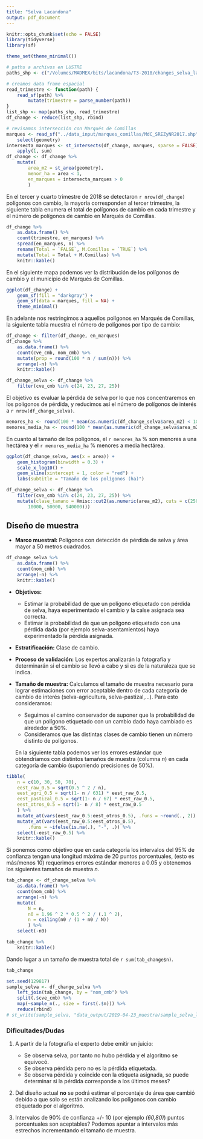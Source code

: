 ```yaml
---
title: "Selva Lacandona"
output: pdf_document
---
```


```r
knitr::opts_chunk$set(echo = FALSE)
library(tidyverse)
library(sf)

theme_set(theme_minimal())

# paths a archivos en LUSTRE
paths_shp <- c("/Volumes/MADMEX/bits/lacandona/T3-2018/changes_selva_lacandona_2018.3.shp", "/Volumes/MADMEX/bits/lacandona/T4-2018/changes_selva_lacandona_2018.4.shp")

# creamos data frame espacial
read_trimestre <- function(path) {
    read_sf(path) %>% 
        mutate(trimestre = parse_number(path))
}
list_shp <- map(paths_shp, read_trimestre)
df_change <- reduce(list_shp, rbind)

# revisamos intersección con Marqués de Comillas
marques <- read_sf("../data_input/marques_comillas/MdC_SREZyNR2017.shp") %>% 
    select(geometry) 
intersecta_marques <- st_intersects(df_change, marques, sparse = FALSE) %>% 
    apply(1, sum)
df_change <- df_change %>% 
    mutate(
        area_m2 = st_area(geometry),
        menor_ha = area < 1, 
        en_marques = intersecta_marques > 0
        )
```

En el tercer y cuarto trimestre de 2018 se detectaron `r nrow(df_change)` 
polígonos con cambio, la mayoría corresponden al tercer trimestre, la siguiente
tabla enumera el total de polígonos de cambio en cada trimestre y el número de 
polígonos de cambio en Marqués de Comillas.

```r
df_change %>% 
    as.data.frame() %>% 
    count(trimestre, en_marques) %>% 
    spread(en_marques, n) %>% 
    rename(Total = `FALSE`, M.Comillas = `TRUE`) %>% 
    mutate(Total = Total + M.Comillas) %>% 
    knitr::kable()
```

En el siguiente mapa podemos ver la distribución de los polígonos de cambio y 
el municipio de Marqués de Comillas.

```r
ggplot(df_change) +
    geom_sf(fill = "darkgray") +
    geom_sf(data = marques, fill = NA) +
    theme_minimal()
```


En adelante nos restringimos a aquellos polígonos en Marqués de Comillas, la 
siguiente tabla muestra el número de polígonos por tipo de cambio:

```r
df_change <- filter(df_change, en_marques)
df_change %>% 
    as.data.frame() %>% 
    count(cve_cmb, nom_cmb) %>% 
    mutate(prop = round(100 * n / sum(n))) %>% 
    arrange(-n) %>% 
    knitr::kable()
```
```r
df_change_selva <- df_change %>% 
    filter(cve_cmb %in% c(24, 23, 27, 25))
```

El objetivo es evaluar la pérdida de selva por lo que nos concentraremos en
los polígonos de pérdida, y reducimos así el número de polígonos de interés a 
`r nrow(df_change_selva)`.

```r
menores_ha <- round(100 * mean(as.numeric(df_change_selva$area_m2) < 10000))
menores_media_ha <- round(100 * mean(as.numeric(df_change_selva$area_m2) < 5000))
```

En cuanto al tamaño de los polígonos, el `r menores_ha` % son menores a una 
hectárea y el `r menores_media_ha` % menores a media hectárea.

```r
ggplot(df_change_selva, aes(x = area)) +
    geom_histogram(binwidth = 0.3) +
    scale_x_log10() +
    geom_vline(xintercept = 1, color = "red") +
    labs(subtitle = "Tamaño de los polígonos (ha)")
```

```r
df_change_selva <- df_change %>% 
    filter(cve_cmb %in% c(24, 23, 27, 25)) %>% 
    mutate(clase_tamano = Hmisc::cut2(as.numeric(area_m2), cuts = c(250, 1000, 
        10000, 50000, 940000)))
```

## Diseño de muestra

* **Marco muestral:** Polígonos con detección de pérdida de selva y 
área mayor a 50 metros cuadrados.

```r
df_change_selva %>% 
    as.data.frame() %>% 
    count(nom_cmb) %>% 
    arrange(-n) %>% 
    knitr::kable()
```

* **Objetivos:** 
    + Estimar la probabilidad de que un polígono etiquetado con pérdida de 
    selva, haya experimentado el cambio y la calse asignada sea correcta.
    + Estimar la probabilidad de que un polígono etiquetado con una pérdida dada
    (por ejemplo selva-asentamientos) haya experimentado la pérdida asignada.

* **Estratificación:** Clase de cambio.

* **Proceso de validación:** Los expertos analizarán la fotografía y 
determinarán si el cambio se llevó a cabo y si es de la naturaleza que se 
indica.

* **Tamaño de muestra:** Calculamos el tamaño de muestra necesario para lograr
estimaciones con error aceptable dentro de cada categoría de cambio de interés
(selva-agricultura, selva-pastizal,...). Para esto consideramos:  
    + Seguimos el camino conservador de suponer que la probabilidad de que un 
    polígono etiquetado con un cambio dado haya cambiado es alrededor a 50%.  
    + Consideramos que las distintas clases de cambio tienen un número distinto
    de polígonos.
    
    En la siguiente tabla podemos ver los errores estándar que obtendríamos con
    distintos tamaños de muestra (columna *n*) en cada categoría de cambio 
    (suponiendo precisiones de 50%).

```r
tibble(
    n = c(10, 30, 50, 70), 
    eest_raw_0.5 = sqrt(0.5 ^ 2 / n), 
    eest_agri_0.5 = sqrt(1- n / 631) * eest_raw_0.5,
    eest_pastizal_0.5 = sqrt(1- n / 67) * eest_raw_0.5,
    eest_otros_0.5 = sqrt(1- n / 8) * eest_raw_0.5
    ) %>% 
    mutate_at(vars(eest_raw_0.5:eest_otros_0.5), .funs = ~round(., 2)) %>% 
    mutate_at(vars(eest_raw_0.5:eest_otros_0.5), 
        .funs = ~ifelse(is.na(.), "-", .)) %>% 
    select(-eest_raw_0.5) %>% 
    knitr::kable()
```

Si ponemos como objetivo que en cada categoría los intervalos del 95% de 
confianza tengan una longitud máxima de 20 puntos porcentuales, (esto es 
más/menos 10) requerimos errores estándar menores a 0.05 y obtenemos los 
siguientes tamaños de muestra *n*.


```r
tab_change <- df_change_selva %>% 
    as.data.frame() %>% 
    count(nom_cmb) %>% 
    arrange(-n) %>% 
    mutate(
        N = n,
        n0 = 1.96 ^ 2 * 0.5 ^ 2 / (.1 ^ 2), 
        n = ceiling(n0 / (1 + n0 / N))
        ) %>% 
    select(-n0)

tab_change %>%  
    knitr::kable()
```

Dando lugar a un tamaño de muestra total de `r sum(tab_change$n)`. 

```r
tab_change

set.seed(129817)
sample_selva <- df_change_selva %>% 
    left_join(tab_change, by = "nom_cmb") %>% 
    split(.$cve_cmb) %>% 
    map(~sample_n(., size = first(.$n))) %>% 
    reduce(rbind)
# st_write(sample_selva, "data_output/2019-04-23_muestra/sample_selva_lacandona.shp")
```



### Dificultades/Dudas

1. A partir de la fotografía el experto debe emitir un juicio:

    + Se observa selva, por tanto no hubo pérdida y el algoritmo se equivocó.
    + Se observa pérdida pero no es la pérdida etiquetada.
    + Se observa pérdida y coincide con la etiqueta asignada, se puede 
    determinar si la pérdida corresponde a los últimos meses?

2. Del diseño actual **no** se podrá estimar el porcentaje de área que cambió
debido a que solo se están analizando los polígonos con cambio etiquetado por el
algoritmo.

3. Intervalos de 90% de confianza +/- 10 (por ejemplo *(60,80)*) puntos 
porcentuales son aceptables? Podemos apuntar a intervalos más estrechos 
incrementando el tamaño de muestra.


